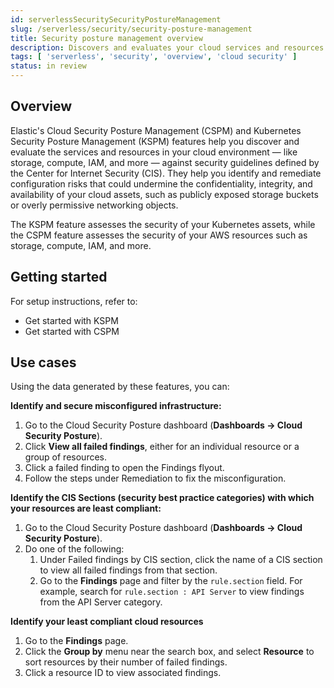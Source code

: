 ```yaml
---
id: serverlessSecuritySecurityPostureManagement
slug: /serverless/security/security-posture-management
title: Security posture management overview
description: Discovers and evaluates your cloud services and resources against security best practices.
tags: [ 'serverless', 'security', 'overview', 'cloud security' ]
status: in review
---
```


<DocBadge template="technical preview" />
<div id="security-posture-management"></div>

## Overview
Elastic's <DocLink id="serverlessSecurityCspm">Cloud Security Posture Management</DocLink> (CSPM) and <DocLink id="serverlessSecurityKspm">Kubernetes Security Posture Management</DocLink> (KSPM) features help you discover and evaluate the services and resources in your cloud environment — like storage, compute, IAM, and more — against security guidelines defined by the Center for Internet Security (CIS). They help you identify and remediate configuration risks that could undermine the confidentiality, integrity, and availability of your cloud assets, such as publicly exposed storage buckets or overly permissive networking objects.

The KSPM feature assesses the security of your Kubernetes assets, while the CSPM feature assesses the security of your AWS resources such as storage, compute, IAM, and more.

<div id="security-posture-management-get-started"></div>

## Getting started
For setup instructions, refer to:

* <DocLink id="serverlessSecurityGetStartedWithKspm">Get started with KSPM</DocLink>
* <DocLink id="serverlessSecurityCspmGetStarted">Get started with CSPM</DocLink>

<div id="security-posture-use-cases"></div>

## Use cases

Using the data generated by these features, you can:

**Identify and secure misconfigured infrastructure:**

1. Go to the Cloud Security Posture dashboard (**Dashboards → Cloud Security Posture**).
1. Click **View all failed findings**, either for an individual resource or a group of resources.
1. Click a failed finding to open the Findings flyout.
1. Follow the steps under Remediation to fix the misconfiguration.

**Identify the CIS Sections (security best practice categories) with which your resources are least compliant:**

1. Go to the Cloud Security Posture dashboard (**Dashboards → Cloud Security Posture**).
1. Do one of the following:
    1. Under Failed findings by CIS section, click the name of a CIS section to view all failed findings from that section.
    1. Go to the **Findings** page and filter by the `rule.section` field. For example, search for `rule.section : API Server` to view findings from the API Server category.

**Identify your least compliant cloud resources**

1. Go to the **Findings** page.
1. Click the **Group by** menu near the search box, and select **Resource** to sort resources by their number of failed findings.
1. Click a resource ID to view associated findings.

